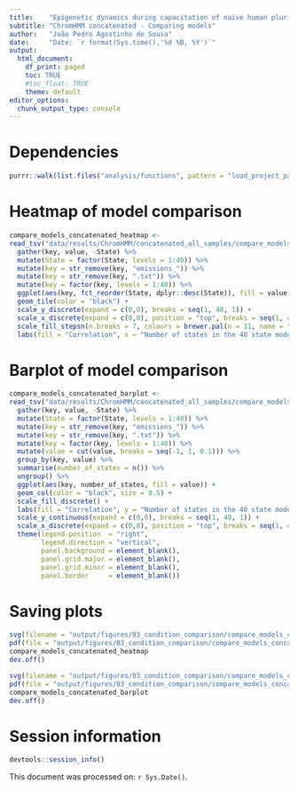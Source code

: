 ```yaml
---
title:    "Epigenetic dynamics during capacitation of naïve human pluripotent stem cells"
subtitle: "ChromHMM concatenated - Comparing models"
author:   "João Pedro Agostinho de Sousa"
date:     "Date: `r format(Sys.time(),'%d %B, %Y')`"
output:
  html_document:
    df_print: paged
    toc: TRUE
    #toc_float: TRUE
    theme: default
editor_options:
  chunk_output_type: console
---
```


# Dependencies
```r

purrr::walk(list.files("analysis/functions", pattern = "load_project_packages", full.names = T), source)

```

# Heatmap of model comparison
```r

compare_models_concatenated_heatmap <- 
read_tsv("data/results/ChromHMM/concatenated_all_samples/compare_models/concatenated_all_samples_1_to_40.txt") %>%
  gather(key, value, -State) %>% 
  mutate(State = factor(State, levels = 1:40)) %>% 
  mutate(key = str_remove(key, "emissions_")) %>%
  mutate(key = str_remove(key, ".txt")) %>%
  mutate(key = factor(key, levels = 1:40)) %>%
  ggplot(aes(key, fct_reorder(State, dplyr::desc(State)), fill = value)) +
  geom_tile(color = "black") +
  scale_y_discrete(expand = c(0,0), breaks = seq(1, 40, 1)) +
  scale_x_discrete(expand = c(0,0), position = "top", breaks = seq(1, 40, 1)) +
  scale_fill_stepsn(n.breaks = 7, colours = brewer.pal(n = 11, name = "RdYlBu")[c(1, 2, 3, 5, 6, 7, 9, 10, 11)]) +
  labs(fill = "Correlation", x = "Number of states in the 40 state model", y = "Model")

```

# Barplot of model comparison
```r

compare_models_concatenated_barplot <- 
read_tsv("data/results/ChromHMM/concatenated_all_samples/compare_models/concatenated_all_samples_1_to_40.txt") %>%
  gather(key, value, -State) %>% 
  mutate(State = factor(State, levels = 1:40)) %>% 
  mutate(key = str_remove(key, "emissions_")) %>%
  mutate(key = str_remove(key, ".txt")) %>%
  mutate(key = factor(key, levels = 1:40)) %>%
  mutate(value = cut(value, breaks = seq(-1, 1, 0.1))) %>%
  group_by(key, value) %>%
  summarise(number_of_states = n()) %>%
  ungroup() %>% 
  ggplot(aes(key, number_of_states, fill = value)) +
  geom_col(color = "black", size = 0.5) +
  scale_fill_discrete() +
  labs(fill = "Correlation", y = "Number of states in the 40 state model", x = "Model") +
  scale_y_continuous(expand = c(0,0), breaks = seq(1, 40, 1)) +
  scale_x_discrete(expand = c(0,0), position = "top", breaks = seq(1, 40, 1)) +
  theme(legend.position  = "right",
        legend.direction = "vertical",
        panel.background = element_blank(),
        panel.grid.major = element_blank(),
        panel.grid.minor = element_blank(),
        panel.border     = element_blank()) 

```

# Saving plots
```r

svg(filename = "output/figures/03_condition_comparison/compare_models_concatenated_1.svg", width = 8, height = 5)
pdf(file = "output/figures/03_condition_comparison/compare_models_concatenated_1.pdf", width = 8, height = 5)
compare_models_concatenated_heatmap
dev.off()

svg(filename = "output/figures/03_condition_comparison/compare_models_concatenated_2.svg", width = 8, height = 5)
pdf(file = "output/figures/03_condition_comparison/compare_models_concatenated_2.pdf", width = 8, height = 5)
compare_models_concatenated_barplot
dev.off()

```

# Session information
```r

devtools::session_info()

```

This document was processed on: `r Sys.Date()`.